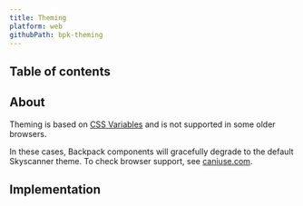 ```yaml
---
title: Theming
platform: web
githubPath: bpk-theming
---
```



## Table of contents

## About

Theming is based on [CSS Variables](https://developer.mozilla.org/en-US/docs/Web/CSS/Using_CSS_variables') and is not supported in some older browsers.

In these cases, Backpack components will gracefully degrade to the default Skyscanner theme. To check browser support, see [caniuse.com](https://caniuse.com/#feat=css-variables).

## Implementation

<Readme file={readme} />
